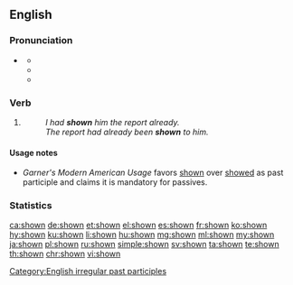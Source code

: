 {{also|Shown}}
==English==

===Pronunciation===
* {{a|US}} {{IPA|/ˈʃoʊn/|lang=en}}
** {{audio|en-us-shown.ogg|Audio (US)|lang=en}}
** {{rhymes|əʊn|lang=en}}
** {{homophones|shone|lang=en}}

===Verb===
{{head|en|past participle}}

# {{past participle of|show|lang=en|nocat=1}}
#: ''I had '''shown''' him the report already.''
#: ''The report had already been '''shown''' to him.''

====Usage notes====
* ''Garner's Modern American Usage'' favors [[shown]] over [[showed]] as past participle and claims it is mandatory for passives.

===Statistics===
{{rank|mighty|Hart|social|923|shown|escape|Mr|shot}}

[[Category:English irregular past participles]]

[[ca:shown]]
[[de:shown]]
[[et:shown]]
[[el:shown]]
[[es:shown]]
[[fr:shown]]
[[ko:shown]]
[[hy:shown]]
[[ku:shown]]
[[li:shown]]
[[hu:shown]]
[[mg:shown]]
[[ml:shown]]
[[my:shown]]
[[ja:shown]]
[[pl:shown]]
[[ru:shown]]
[[simple:shown]]
[[sv:shown]]
[[ta:shown]]
[[te:shown]]
[[th:shown]]
[[chr:shown]]
[[vi:shown]]